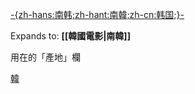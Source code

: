{{flagdeco|KOR}} [[韓國電影|-{zh-hans:南韩;zh-hant:南韓;zh-cn:韩国;}-]]<noinclude>

Expands to: '''<nowiki>[[韓國電影|南韓]]</nowiki>'''

用在{{t1|Infobox Film}}的「產地」欄

[[Category:韓國電影作品| ]]
[[Category:電影產地模板|韓]]</noinclude>